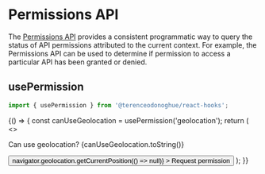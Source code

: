 
<Meta title="Hooks/Web APIs/Permissions API" />

# Permissions API

The [Permissions API](https://developer.mozilla.org/en-US/docs/Web/API/Permissions_API) provides a consistent programmatic way to query the status of API permissions attributed to the current context. For example, the Permissions API can be used to determine if permission to access a particular API has been granted or denied.

## usePermission

```javascript
import { usePermission } from '@terenceodonoghue/react-hooks';
```

<Canvas>
  <Story name="usePermissionHook">
    {() => {
      const canUseGeolocation = usePermission('geolocation');
      return (
        <>
          <p>Can use geolocation? {canUseGeolocation.toString()}</p>
          <button
            type="button"
            onClick={() => navigator.geolocation.getCurrentPosition(() => null)}
          >
            Request permission
          </button>
        </>
      );
    }}
  </Story>
</Canvas>
